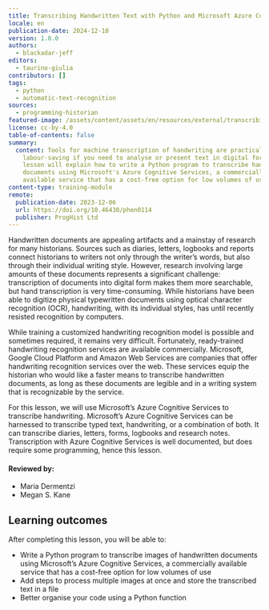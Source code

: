 ```yaml
---
title: Transcribing Handwritten Text with Python and Microsoft Azure Computer Vision
locale: en
publication-date: 2024-12-10
version: 1.0.0
authors:
  - blackadar-jeff
editors:
  - taurino-giulia
contributors: []
tags:
  - python
  - automatic-text-recognition
sources:
  - programming-historian
featured-image: /assets/content/assets/en/resources/external/transcribing-handwritten-text-with-python-and-microsoft-azure-computer-vision/featured-image.jpeg
license: cc-by-4.0
table-of-contents: false
summary:
  content: Tools for machine transcription of handwriting are practical and
    labour-saving if you need to analyse or present text in digital form. This
    lesson will explain how to write a Python program to transcribe handwritten
    documents using Microsoft's Azure Cognitive Services, a commercially
    available service that has a cost-free option for low volumes of use.
content-type: training-module
remote:
  publication-date: 2023-12-06
  url: https://doi.org/10.46430/phen0114
  publisher: ProgHist Ltd
---
```

Handwritten documents are appealing artifacts and a mainstay of research for many historians. Sources such as diaries, letters, logbooks and reports connect historians to writers not only through the writer’s words, but also through their individual writing style. However, research involving large amounts of these documents represents a significant challenge: transcription of documents into digital form makes them more searchable, but hand transcription is very time-consuming. While historians have been able to digitize physical typewritten documents using optical character recognition (OCR), handwriting, with its individual styles, has until recently resisted recognition by computers.

While training a customized handwriting recognition model is possible and sometimes required, it remains very difficult. Fortunately, ready-trained handwriting recognition services are available commercially. Microsoft, Google Cloud Platform and Amazon Web Services are companies that offer handwriting recognition services over the web. These services equip the historian who would like a faster means to transcribe handwritten documents, as long as these documents are legible and in a writing system that is recognizable by the service.

For this lesson, we will use Microsoft’s Azure Cognitive Services to transcribe handwriting. Microsoft’s Azure Cognitive Services can be harnessed to transcribe typed text, handwriting, or a combination of both. It can transcribe diaries, letters, forms, logbooks and research notes. Transcription with Azure Cognitive Services is well documented, but does require some programming, hence this lesson.

#### Reviewed by:

* Maria Dermentzi
* Megan S. Kane

## Learning outcomes

After completing this lesson, you will be able to:

* Write a Python program to transcribe images of handwritten documents using Microsoft’s Azure Cognitive Services, a commercially available service that has a cost-free option for low volumes of use
* Add steps to process multiple images at once and store the transcribed text in a file
* Better organise your code using a Python function

<ExternalResource title="Interested in learning more?" subtitle="Check out this lesson on Programming Historian's website" url="https://doi.org/10.46430/phen0114" />
